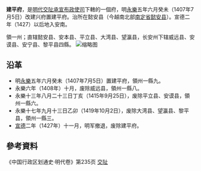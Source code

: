 '''建平府'''，是[[明代|明代]][[交阯承宣布政使司|交阯承宣布政使司]]下轄的一個府，明[[永樂_(明朝)|永樂]]五年六月癸未（1407年7月5日）改建兴府置建平府。治所在懿安县（今越南北部[[南定省|南定省]][[懿安县|懿安县]]）。宣德二年（1427）以后地入安南。

領一州；直辖懿安县、安本县、平立县、大湾县、望瀛县，长安州下辖威远县、安谟县、安宁县、黎平县四縣。
[[File:明·交趾.jpg|缩略图]]
== 沿革 ==
* 明[[永樂_(明朝)|永樂]]五年六月癸未（1407年7月5日）置建平府，領州一縣九。
* 永樂六年（1408年）十月，废除威远县，領州一縣八。
* 永樂十三年八月二十三日丁亥（1415年9月25日），废除平立县、安谟县，領州一縣六。
* 永樂十七年九月十三日乙卯（1419年10月2日），废除大湾县、望瀛县、黎平县，領州一縣三。
* [[宣德|宣德]]二年（1427年）十一月，明军撤退，废除建平府。
== 參考資料 ==
《中国行政区划通史·明代卷》第235页
{{明朝行政区划|nocat}}
{{交阯承宣布政使司行政區劃}}
[[分類:明朝的府|交阯]]